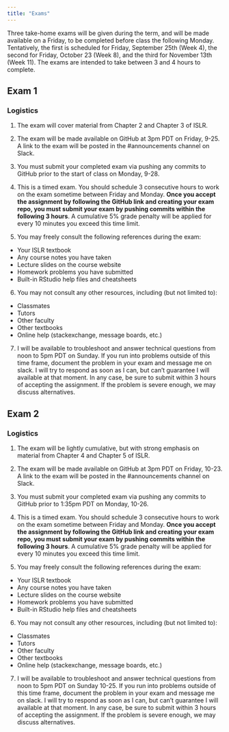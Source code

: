 ```yaml
---
title: "Exams"
---
```


Three take-home exams will be given during the term, and will be made available on a Friday, to be completed before class the following Monday. Tentatively, the first is scheduled for Friday, September 25th (Week 4), the second for Friday, October 23 (Week 8), and the third for November 13th (Week 11). The exams are intended to take between 3 and 4 hours to complete.

## Exam 1

### Logistics

1. The exam will cover material from Chapter 2 and Chapter 3 of ISLR.

2. The exam will be made available on GitHub at 3pm PDT on Friday, 9-25. A link to the exam will be posted in the #announcements channel on Slack.

3. You must submit your completed exam via pushing any commits to GitHub prior to the start of class on Monday, 9-28.

4. This is a timed exam. You should schedule 3 consecutive hours to work on the exam sometime between Friday and Monday. **Once you accept the assignment by following the GitHub link and creating your exam repo, you must submit your exam by pushing commits within the following 3 hours**. A cumulative 5% grade penalty will be applied for every 10 minutes you exceed this time limit.


5. You may freely consult the following references during the exam:
  - Your ISLR textbook
  - Any course notes you have taken
  - Lecture slides on the course website
  - Homework problems you have submitted
  - Built-in RStudio help files and cheatsheets
  
6. You may not consult any other resources, including (but not limited to):
  - Classmates
  - Tutors
  - Other faculty
  - Other textbooks
  - Online help (stackexchange, message boards, etc.)
  
  
7. I will be available to troubleshoot and answer technical questions from noon to 5pm PDT on Sunday. If you run into problems outside of this time frame, document the problem in your exam and message me on slack. I will try to respond as soon as I can, but can't guarantee I will available at that moment. In any case, be sure to submit within 3 hours of accepting the assignment. If the problem is severe enough, we may discuss alternatives.


## Exam 2

### Logistics

1. The exam will be lightly cumulative, but with strong emphasis on material from Chapter 4 and Chapter 5 of ISLR.

2. The exam will be made available on GitHub at 3pm PDT on Friday, 10-23. A link to the exam will be posted in the #announcements channel on Slack.

3. You must submit your completed exam via pushing any commits to GitHub prior to 1:35pm PDT on Monday, 10-26.

4. This is a timed exam. You should schedule 3 consecutive hours to work on the exam sometime between Friday and Monday. **Once you accept the assignment by following the GitHub link and creating your exam repo, you must submit your exam by pushing commits within the following 3 hours**. A cumulative 5% grade penalty will be applied for every 10 minutes you exceed this time limit.


5. You may freely consult the following references during the exam:
  - Your ISLR textbook
  - Any course notes you have taken
  - Lecture slides on the course website
  - Homework problems you have submitted
  - Built-in RStudio help files and cheatsheets
  
6. You may not consult any other resources, including (but not limited to):
  - Classmates
  - Tutors
  - Other faculty
  - Other textbooks
  - Online help (stackexchange, message boards, etc.)
  
  
7. I will be available to troubleshoot and answer technical questions from noon to 5pm PDT on Sunday 10-25. If you run into problems outside of this time frame, document the problem in your exam and message me on slack. I will try to respond as soon as I can, but can't guarantee I will available at that moment. In any case, be sure to submit within 3 hours of accepting the assignment. If the problem is severe enough, we may discuss alternatives.
